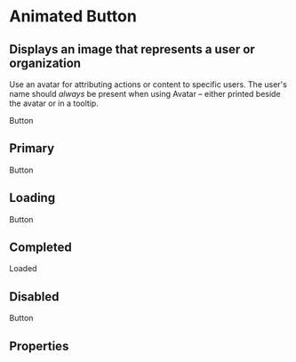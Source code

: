 

<Meta title="FusedComponents|Animated Button" component={AnimatedButton} />

# Animated Button

## Displays an image that represents a user or organization

Use an avatar for attributing actions or content to specific users. The user's name should _always_ be present when using Avatar – either printed beside the avatar or in a tooltip.

<Preview>
    <Story name="Default" parameters={{ decorators: [withKnobs] }}>
    <AnimatedButton
        onClick={action("button action click")}
        disabled={boolean("Disabled", false)}
        primary={boolean("Primary", false)}
        loading={boolean("Loading", false)}
        completed={boolean("Completed", false)}
    >Button</AnimatedButton>
    </Story>
</Preview>

## Primary


<Preview>
<Story name="Primary" parameters={{ decorators: [withKnobs] }}>
<AnimatedButton
    onClick={action("button action click", "Primary")}
    disabled={boolean("Disabled", false, "Primary")}
    primary={boolean("Primary", true, "Primary")}
    loading={boolean("Loading", false, "Primary")}
    completed={boolean("Completed", false, "Primary")}
>Button</AnimatedButton>
</Story>
</Preview>

## Loading 

<Preview>
<Story name="Loading" parameters={{ decorators: [withKnobs] }}>
<AnimatedButton
    onClick={action("button action click", "Loading")}
    disabled={boolean("Disabled", false, "Loading")}
    primary={boolean("Primary", false, "Loading")}
    loading={boolean("Loading", true, "Loading")}
    completed={boolean("Completed", false, "Loading")}
>Button</AnimatedButton>
</Story>
</Preview>

## Completed

<Preview>
<Story name="Completed" parameters={{ decorators: [withKnobs] }}>
<AnimatedButton
    onClick={action("button action click", "Completed")}
    disabled={boolean("Disabled", false, "Completed")}
    primary={boolean("Primary", false, "Completed")}
    loading={boolean("Loading", false, "Completed")}
    completed={boolean("Completed", true, "Completed")}
>Loaded</AnimatedButton>
</Story>
</Preview>


## Disabled

<Preview>
<Story name="Disabled" parameters={{ decorators: [withKnobs] }}>
<AnimatedButton
    onClick={action("button action click", "Disabled")}
    disabled={boolean("Disabled", true, "Disabled")}
    primary={boolean("Primary", false, "Disabled")}
    loading={boolean("Loading", false, "Disabled")}
    completed={boolean("Completed", false, "Disabled")}
>Button</AnimatedButton>
</Story>
</Preview>


## Properties

<Props of={AnimatedButton} />
